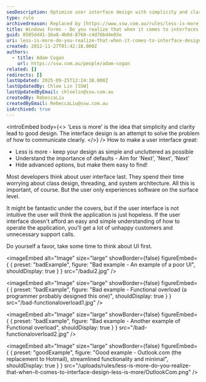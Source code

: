```yaml
---
seoDescription: Optimize user interface design with simplicity and clarity to provide an intuitive experience for users, improving overall application usability and reducing support calls.
type: rule
archivedreason: Replaced by [https://www.ssw.com.au/rules/less-is-more](/rules/less-is-more)
title: Windows Forms - Do you realize that when it comes to interfaces 'less is more'?
guid: 0505dd41-16a8-4b0d-8768-c4d76bd4e03e
uri: less-is-more-do-you-realize-that-when-it-comes-to-interface-design-less-is-more
created: 2012-11-27T01:42:18.000Z
authors:
  - title: Adam Cogan
    url: https://ssw.com.au/people/adam-cogan
related: []
redirects: []
lastUpdated: 2025-09-25T12:24:38.000Z
lastUpdatedBy: Chloe Lin [SSW]
lastUpdatedByEmail: chloelin@ssw.com.au
createdBy: RebeccaLiu
createdByEmail: RebeccaLiu@ssw.com.au
isArchived: true
---
```


<introEmbed
  body={<>
'Less is more' is the idea that simplicity and clarity lead to good design. The interface design is an attempt to solve the problem of how to communicate clearly.
  </>}
/>
How to make a user interface great:

* Less is more - keep your design as simple and uncluttered as possible
* Understand the importance of defaults - Aim for 'Next', 'Next', 'Next'
* Hide advanced options, but make them easy to find!

Most developers think about user interface last. They spend their time worrying about class design, threading, and system architecture. All this is important, of course. But the user only experiences software on the surface level.

It might be fantastic under the covers, but if the user interface is not intuitive the user will think the application is just hopeless. If the user interface doesn't afford an easy and simple understanding of how to operate the application, you'll get a lot of unhappy customers and unnecessary support calls.

Do yourself a favor, take some time to think about UI first.

<imageEmbed
  alt="Image"
  size="large"
  showBorder={false}
  figureEmbed={ {
    preset: "badExample",
    figure: "Bad example - An example of a poor UI",
    shouldDisplay: true
  } }
  src="/badui2.jpg"
/>


<imageEmbed
  alt="Image"
  size="large"
  showBorder={false}
  figureEmbed={ {
    preset: "badExample",
    figure: "Bad example - Functional overload (a programmer probably designed this one)",
    shouldDisplay: true
  } }
  src="/bad-functionaloverload1.jpg"
/>


<imageEmbed
  alt="Image"
  size="large"
  showBorder={false}
  figureEmbed={ {
    preset: "badExample",
    figure: "Bad example - Another example of Functional overload",
    shouldDisplay: true
  } }
  src="/bad-functionaloverload2.jpg"
/>


<imageEmbed
  alt="Image"
  size="large"
  showBorder={false}
  figureEmbed={ {
    preset: "goodExample",
    figure: "Good example - Outlook.com (the replacement to Hotmail), streamlined functionality and minimal",
    shouldDisplay: true
  } }
  src="/uploads/rules/less-is-more-do-you-realize-that-when-it-comes-to-interface-design-less-is-more/OutlookCom.png"
/>
